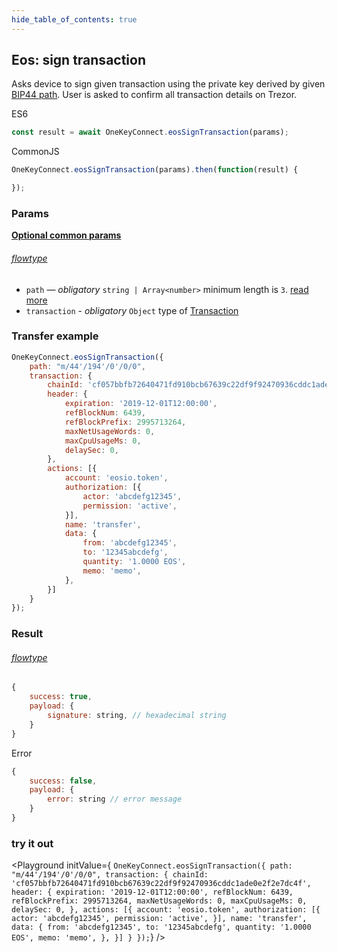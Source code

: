 ```yaml
---
hide_table_of_contents: true
---
```


## Eos: sign transaction
Asks device to sign given transaction using the private key derived by given [BIP44 path](./path). User is asked to confirm all transaction
details on Trezor.

ES6
```javascript
const result = await OneKeyConnect.eosSignTransaction(params);
```

CommonJS
```javascript
OneKeyConnect.eosSignTransaction(params).then(function(result) {

});
```

### Params
[****Optional common params****](./commonParams)
###### [flowtype](https://github.com/OneKeyHQ/connect/blob/onekey/src/js/types/params.js#L69-L72)
* `path` — *obligatory* `string | Array<number>` minimum length is `3`. [read more](./path)
* `transaction` - *obligatory* `Object` type of [Transaction](https://github.com/OneKeyHQ/connect/blob/onekey/src/js/types/eos.js#L145-L149)

### Transfer example
```javascript
OneKeyConnect.eosSignTransaction({
    path: "m/44'/194'/0'/0/0",
    transaction: {
        chainId: 'cf057bbfb72640471fd910bcb67639c22df9f92470936cddc1ade0e2f2e7dc4f',
        header: {
            expiration: '2019-12-01T12:00:00',
            refBlockNum: 6439,
            refBlockPrefix: 2995713264,
            maxNetUsageWords: 0,
            maxCpuUsageMs: 0,
            delaySec: 0,
        },
        actions: [{
            account: 'eosio.token',
            authorization: [{
                actor: 'abcdefg12345',
                permission: 'active',
            }],
            name: 'transfer',
            data: {
                from: 'abcdefg12345',
                to: '12345abcdefg',
                quantity: '1.0000 EOS',
                memo: 'memo',
            },
        }]
    }
});
```

### Result
###### [flowtype](https://github.com/OneKeyHQ/connect/blob/onekey/src/js/types/eos.js#L160-L163)
```javascript
{
    success: true,
    payload: {
        signature: string, // hexadecimal string
    }
}
```
Error
```javascript
{
    success: false,
    payload: {
        error: string // error message
    }
}
```
### try it out
<Playground
    initValue={
`OneKeyConnect.eosSignTransaction({
    path: "m/44'/194'/0'/0/0",
    transaction: {
        chainId: 'cf057bbfb72640471fd910bcb67639c22df9f92470936cddc1ade0e2f2e7dc4f',
        header: {
            expiration: '2019-12-01T12:00:00',
            refBlockNum: 6439,
            refBlockPrefix: 2995713264,
            maxNetUsageWords: 0,
            maxCpuUsageMs: 0,
            delaySec: 0,
        },
        actions: [{
            account: 'eosio.token',
            authorization: [{
                actor: 'abcdefg12345',
                permission: 'active',
            }],
            name: 'transfer',
            data: {
                from: 'abcdefg12345',
                to: '12345abcdefg',
                quantity: '1.0000 EOS',
                memo: 'memo',
            },
        }]
    }
});`}
/>
